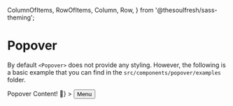 
  ColumnOfItems,
  RowOfItems,
  Column,
  Row,
} from '@thesoulfresh/sass-theming';


<Meta title="Components/Popover" />

# Popover

<Description of={Popover} />

By default `<Popover>` does not provide any styling. However, the
following is a basic example that you can find in the `src/components/popover/examples`
folder.

<Canvas>
  <Story name="Popover">
    <ExamplePopover
      content={<div className="foo-bar">Popover Content! 🤘</div>}
    >
      <button>Menu</button>
    </ExamplePopover>
  </Story>
</Canvas>

<ArgsTable of={Popover} />


